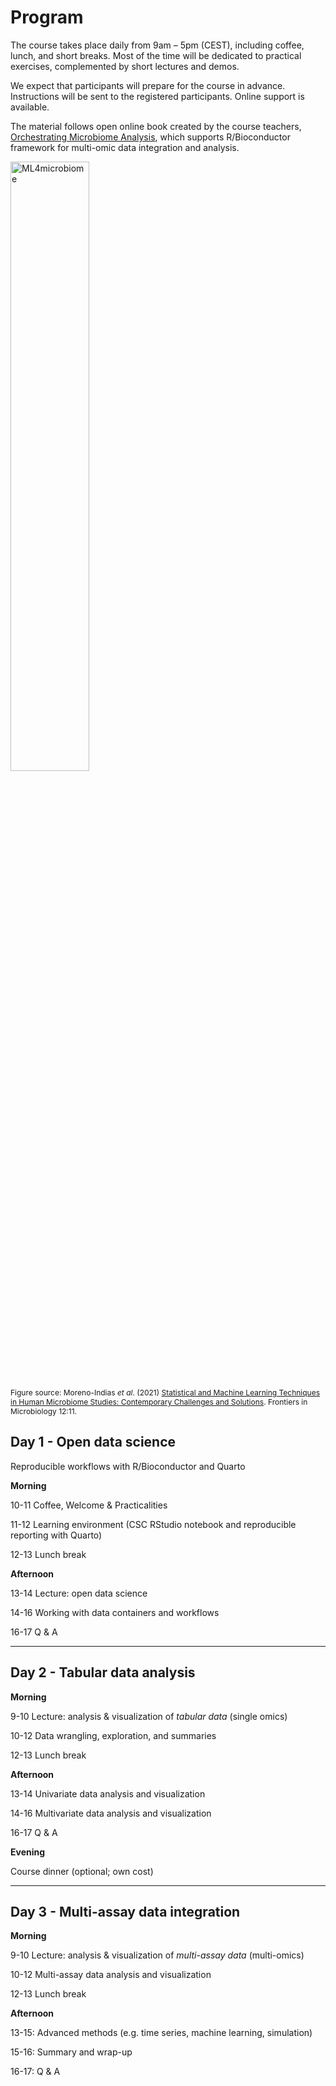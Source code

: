 # Program {#program}

The course takes place daily from 9am – 5pm (CEST), including coffee,
lunch, and short breaks. Most of the time will be dedicated to
practical exercises, complemented by short lectures and demos.

We expect that participants will prepare for the course in advance.
Instructions will be sent to the registered participants. Online
support is available.

The material follows open online book created by the course teachers,
[Orchestrating Microbiome Analysis](https://microbiome.github.io/OMA),
which supports R/Bioconductor framework for multi-omic data
integration and analysis.

<img src="fig.png" alt="ML4microbiome" width="50%"/>
<p style="font-size:12px">Figure source: Moreno-Indias _et al_. (2021) [Statistical and Machine Learning Techniques in Human Microbiome Studies: Contemporary Challenges and Solutions](https://doi.org/10.3389/fmicb.2021.635781). Frontiers in Microbiology 12:11.</p>


## Day 1 - Open data science 

Reproducible workflows with R/Bioconductor and Quarto 

**Morning**

10-11 Coffee, Welcome & Practicalities

11-12 Learning environment (CSC RStudio notebook and reproducible reporting with Quarto)

12-13 Lunch break

**Afternoon**

13-14 Lecture: open data science

14-16 Working with data containers and workflows 

16-17 Q & A

----------------------------------------------------------------

## Day 2 - Tabular data analysis

**Morning**

 9-10 Lecture: analysis & visualization of _tabular data_ (single omics)

10-12 Data wrangling, exploration, and summaries

12-13 Lunch break

**Afternoon**

13-14 Univariate data analysis and visualization

14-16 Multivariate data analysis and visualization

16-17 Q & A

**Evening**

Course dinner (optional; own cost)

----------------------------------------------------------------

## Day 3 - Multi-assay data integration 

**Morning**

 9-10 Lecture: analysis & visualization of _multi-assay data_ (multi-omics)

10-12 Multi-assay data analysis and visualization

12-13 Lunch break


**Afternoon**

13-15: Advanced methods (e.g. time series, machine learning, simulation)

15-16: Summary and wrap-up

16-17: Q & A








